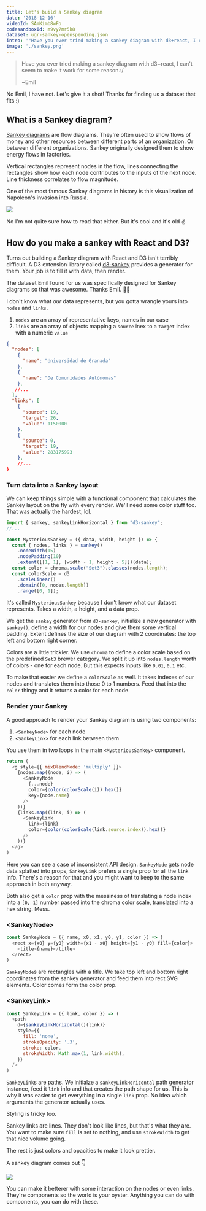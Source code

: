 ```yaml
---
title: Let's build a Sankey diagram
date: '2018-12-16'
videoId: SAmKimb8wFo
codesandboxId: m9vy7mr5k8
dataset: ugr-sankey-openspending.json
intro: '"Have you ever tried making a sankey diagram with d3+react, I can''t seem to make it work for some reason.:/" ~Emil'
image: './sankey.png'
---
```


> Have you ever tried making a sankey diagram with d3+react, I can't seem to make it work for some reason.:/
>
> ~Emil

No Emil, I have not. Let's give it a shot! Thanks for finding us a dataset that fits :)

## What is a Sankey diagram?

[Sankey diagrams](https://en.wikipedia.org/wiki/Sankey_diagram) are flow diagrams. They're often used to show flows of money and other resources between different parts of an organization. Or between different organizations. Sankey originally designed them to show energy flows in factories.

Vertical rectangles represent nodes in the flow, lines connecting the rectangles show how each node contributes to the inputs of the next node. Line thickness correlates to flow magnitude.

One of the most famous Sankey diagrams in history is this visualization of Napoleon's invasion into Russia.

![](https://upload.wikimedia.org/wikipedia/commons/2/29/Minard.png)

No I'm not quite sure how to read that either. But it's cool and it's old ✌️

## How do you make a sankey with React and D3?

Turns out building a Sankey diagram with React and D3 isn't terribly difficult. A D3 extension library called [d3-sankey](https://github.com/d3/d3-sankey) provides a generator for them. Your job is to fill it with data, then render.

The dataset Emil found for us was specifically designed for Sankey diagrams so that was awesome. Thanks Emil. 🙏🏻

I don't know what _our_ data represents, but you gotta wrangle yours into `nodes` and `links`.

1. `nodes` are an array of representative keys, names in our case
2. `links` are an array of objects mapping a `source` inex to a `target` index with a numeric `value`

```json
{
  "nodes": [
    {
      "name": "Universidad de Granada"
    },
    {
      "name": "De Comunidades Autónomas"
    },
   //...
  ],
  "links": [
    {
      "source": 19,
      "target": 26,
      "value": 1150000
    },
    {
      "source": 0,
      "target": 19,
      "value": 283175993
    },
    //...
}
```

### Turn data into a Sankey layout

We can keep things simple with a functional component that calculates the Sankey layout on the fly with every render. We'll need some color stuff too. That was actually the hardest, lol.

```javascript
import { sankey, sankeyLinkHorizontal } from "d3-sankey";
//...

const MysteriousSankey = ({ data, width, height }) => {
  const { nodes, links } = sankey()
    .nodeWidth(15)
    .nodePadding(10)
    .extent([[1, 1], [width - 1, height - 5]])(data);
  const color = chroma.scale("Set3").classes(nodes.length);
  const colorScale = d3
    .scaleLinear()
    .domain([0, nodes.length])
    .range([0, 1]);
```

It's called `MysteriousSankey` because I don't know what our dataset represents. Takes a width, a height, and a data prop.

We get the `sankey` generator from `d3-sankey`, initialize a new generator with `sankey()`, define a width for our nodes and give them some vertical padding. Extent defines the size of our diagram with 2 coordinates: the top left and bottom right corner.

Colors are a little trickier. We use `chroma` to define a color scale based on the predefined `Set3` brewer category. We split it up into `nodes.length` worth of colors - one for each node. But this expects inputs like `0.01`, `0.1` etc.

To make that easier we define a `colorScale` as well. It takes indexes of our nodes and translates them into those 0 to 1 numbers. Feed that into the `color` thingy and it returns a color for each node.

### Render your Sankey

A good approach to render your Sankey diagram is using two components:

1. `<SankeyNode>` for each node
2. `<SankeyLink>` for each link between them

You use them in two loops in the main `<MysteriousSankey>` component.

```javascript
return (
  <g style={{ mixBlendMode: 'multiply' }}>
    {nodes.map((node, i) => (
      <SankeyNode
        {...node}
        color={color(colorScale(i)).hex()}
        key={node.name}
      />
    ))}
    {links.map((link, i) => (
      <SankeyLink
        link={link}
        color={color(colorScale(link.source.index)).hex()}
      />
    ))}
  </g>
)
```

Here you can see a case of inconsistent API design. `SankeyNode` gets node data splatted into props, `SankeyLink` prefers a single prop for all the `link` info. There's a reason for that and you might want to keep to the same approach in both anyway.

Both also get a `color` prop with the messiness of translating a node index into a `[0, 1]` number passed into the chroma color scale, translated into a hex string. Mess.

### &lt;SankeyNode>

```javascript
const SankeyNode = ({ name, x0, x1, y0, y1, color }) => (
  <rect x={x0} y={y0} width={x1 - x0} height={y1 - y0} fill={color}>
    <title>{name}</title>
  </rect>
)
```

`SankeyNode`s are rectangles with a title. We take top left and bottom right coordinates from the sankey generator and feed them into rect SVG elements. Color comes form the color prop.

### &lt;SankeyLink>

```javascript
const SankeyLink = ({ link, color }) => (
  <path
    d={sankeyLinkHorizontal()(link)}
    style={{
      fill: 'none',
      strokeOpacity: '.3',
      stroke: color,
      strokeWidth: Math.max(1, link.width),
    }}
  />
)
```

`SankeyLink`s are paths. We initialze a `sankeyLinkHorizontal` path generator instance, feed it `link` info and that creates the path shape for us. This is why it was easier to get everything in a single `link` prop. No idea which arguments the generator actually uses.

Styling is tricky too.

Sankey links are lines. They don't look like lines, but that's what they are. You want to make sure `fill` is set to nothing, and use `strokeWidth` to get that nice volume going.

The rest is just colors and opacities to make it look prettier.

A sankey diagram comes out 👇

![](./sankey.png)

You can make it betterer with some interaction on the nodes or even links. They're components so the world is your oyster. Anything you can do with components, you can do with these.
